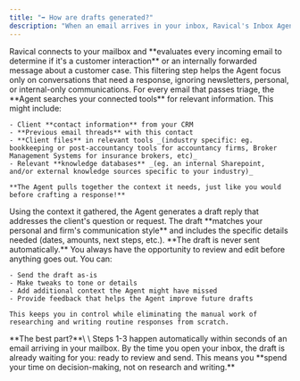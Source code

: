 ```yaml
---
title: "➡️ How are drafts generated?"
description: "When an email arrives in your inbox, Ravical's Inbox Agent follows a four-step process to help you respond:"
---
```


<Steps>
  <Step title="Triaging" iconType="solid" stepNumber={1} titleSize="h3">
    Ravical connects to your mailbox and **evaluates every incoming email to determine if it's a customer interaction** or an internally forwarded message about a customer case. This filtering step helps the Agent focus only on conversations that need a response, ignoring newsletters, personal, or internal-only communications.
  </Step>
  <Step title="Gathering Context" iconType="solid" stepNumber={2} titleSize="h3">
    For every email that passes triage, the **Agent searches your connected tools** for relevant information. This might include:

    - Client **contact information** from your CRM
    - **Previous email threads** with this contact
    - **Client files** in relevant tools _(industry specific: eg. bookkeeping or post-accountancy tools for accountancy firms, Broker Management Systems for insurance brokers, etc)_
    - Relevant **knowledge databases** _(eg. an internal Sharepoint, and/or external knowledge sources specific to your industry)_

    **The Agent pulls together the context it needs, just like you would before crafting a response!**
  </Step>
  <Step title="Drafting a Response" iconType="solid" stepNumber={3} titleSize="h3">
    Using the context it gathered, the Agent generates a draft reply that addresses the client's question or request. The draft **matches your personal and firm's communication style** and includes the specific details needed (dates, amounts, next steps, etc.).
  </Step>
  <Step title="Your Review and Approval" iconType="solid" stepNumber={4} titleSize="h3">
    **The draft is never sent automatically.** You always have the opportunity to review and edit before anything goes out. You can:

    - Send the draft as-is
    - Make tweaks to tone or details
    - Add additional context the Agent might have missed
    - Provide feedback that helps the Agent improve future drafts

    This keeps you in control while eliminating the manual work of researching and writing routine responses from scratch.
  </Step>
</Steps>

<Check>
  **The best part?**\
  \
  Steps 1-3 happen automatically within seconds of an email arriving in your mailbox. By the time you open your inbox, the draft is already waiting for you: ready to review and send. This means you **spend your time on decision-making, not on research and writing.**
</Check>